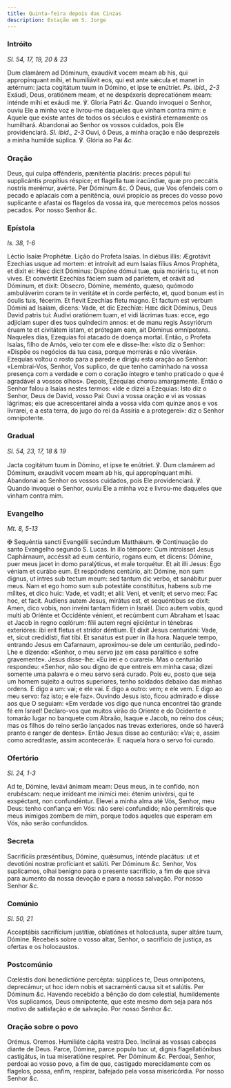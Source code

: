 ```yaml
---
title: Quinta-feira depois das Cinzas
description: Estação em S. Jorge
---
```


### Intróito

_Sl. 54, 17, 19, 20 & 23_

<div class="grid grid-cols-2 gap-5">
  <span class="text-justify">
    Dum clamárem ad Dóminum, exaudívit vocem meam ab his, qui appropínquant
    mihi, et humiliávit eos, qui est ante sǽcula et manet in ætérnum: jacta
    cogitátum tuum in Dómino, et ipse te enútriet. <em>Ps. ibid., 2-3</em>
    Exáudi, Deus, oratiónem meam, et ne despéxeris deprecatiónem meam: inténde mihi
    et exáudi me. ℣. Gloria Patri <em>&c.</em>
  </span>
  <span class="text-justify">
    Quando invoquei o Senhor, ouviu Ele a minha voz e livrou-me daqueles que
    vinham contra mim: e Aquele que existe antes de todos os séculos e existirá
    eternamente os humilhará. Abandonai ao Senhor os vossos cuidados, pois Ele
    providenciará. <em>Sl. ibid., 2-3</em> Ouvi, ó Deus, a minha oração e não
    desprezeis a minha humilde súplica. ℣. Glória ao Pai <em>&c.</em>
  </span>
</div>

### Oração

<div class="grid grid-cols-2 gap-5">
  <span class="text-justify">
    Deus, qui culpa offénderis, pæniténtia placáris: preces pópuli tui
    supplicántis propítius réspice; et flagélla tuæ iracúndiæ, quæ pro peccátis
    nostris merémur, avérte. Per Dóminum <em>&c.</em>
  </span>
  <span class="text-justify">
    Ó Deus, que Vos ofendeis com o pecado e aplacais com a penitência, ouvi
    propício as preces do vosso povo suplicante e afastai os flagelos da vossa
    ira, que merecemos pelos nossos pecados. Por nosso Senhor <em>&c.</em>
  </span>
</div>

### Epístola

_Is. 38, 1-6_

<div class="grid grid-cols-2 gap-5">
  <span class="text-justify">Léctio Isaíæ Prophétæ.</span>
  <span class="text-justify">Lição do Profeta Isaías.</span>
  <span class="text-justify">
    In diébus illis: Ægrotávit Ezechías usque ad mortem: et introívit ad eum
    Isaías fílius Amos Prophéta, et dixit ei: Hæc dicit Dóminus: Dispóne dómui
    tuæ, quia moriéris tu, et non vives. Et convértit Ezechías fáciem suam ad
    paríetem, et orávit ad Dóminum, et dixit: Obsecro, Dómine, meménto, quæso,
    quómodo ambuláverim coram te in veritáte et in corde perfécto, et, quod
    bonum est in óculis tuis, fécerim. Et flevit Ezechías fletu magno. Et factum
    est verbum Dómini ad Isaíam, dicens: Vade, et dic Ezechíæ: Hæc dicit
    Dóminus, Deus David patris tui: Audívi oratiónem tuam, et vidi lácrimas
    tuas: ecce, ego adjíciam super dies tuos quíndecim annos: et de manu regis
    Assyriórum éruam te et civitátem istam, et prótegam eam, ait Dóminus
    omnípotens.
  </span>
  <span class="text-justify">
    Naqueles dias, Ezequias foi atacado de doença mortal. Então, o Profeta
    Isaías, filho de Amós, veio ter com ele e disse-lhe: «Isto diz o Senhor:
    «Dispõe os negócios da tua casa, porque morrerás e não viverás». Ezequias
    voltou o rosto para a parede e dirigiu esta oração ao Senhor: «Lembrai-Vos,
    Senhor, Vos suplico, de que tenho caminhado na vossa presença com a verdade
    e com o coração íntegro e tenho praticado o que é agradável a vossos olhos».
    Depois, Ezequias chorou amargamente. Então o Senhor falou a Isaías nestes
    termos: «Ide e dizei a Ezequias: Isto diz o Senhor, Deus de David, vosso
    Pai: Ouvi a vossa oração e vi as vossas lágrimas; eis que acrescentarei
    ainda a vossa vida com quinze anos e vos livrarei, e a esta terra, do jugo
    do rei da Assíria e a protegerei»: diz o Senhor omnipotente.
  </span>
</div>

### Gradual

_Sl. 54, 23, 17, 18 & 19_

<div class="grid grid-cols-2 gap-5">
  <span class="text-justify">
    Jacta cogitátum tuum in Dómino, et ipse te enútriet. ℣. Dum clamárem ad
    Dóminum, exaudívit vocem meam ab his, qui appropínquant mihi.
  </span>
  <span class="text-justify">
    Abandonai ao Senhor os vossos cuidados, pois Ele providenciará. ℣. Quando
    invoquei o Senhor, ouviu Ele a minha voz e livrou-me daqueles que vinham
    contra mim.
  </span>
</div>

### Evangelho

_Mt. 8, 5-13_

<div class="grid grid-cols-2 gap-5">
  <span class="text-justify">
    <span class="text-red-500">&#10016;</span> Sequéntia sancti Evangélii
    secúndum Matthǽum.
  </span>
  <span class="text-justify">
    <span class="text-red-500">&#10016;</span> Continuação do santo Evangelho
    segundo S. Lucas.
  </span>
  <span class="text-justify">
    In illo témpore: Cum introísset Jesus Caphárnaum, accéssit ad eum centúrio,
    rogans eum, et dicens: Dómine, puer meus jacet in domo paralýticus, et male
    torquétur. Et ait illi Jesus: Ego véniam et curábo eum. Et respóndens
    centúrio, ait: Dómine, non sum dignus, ut intres sub tectum meum: sed tantum
    dic verbo, et sanábitur puer meus. Nam et ego homo sum sub potestáte
    constitútus, habens sub me mílites, et dico huic: Vade, et vadit; et alii:
    Veni, et venit; et servo meo: Fac hoc, et facit. Audiens autem Jesus,
    mirátus est, et sequéntibus se dixit: Amen, dico vobis, non invéni tantam
    fidem in Israël. Dico autem vobis, quod multi ab Oriénte et Occidénte
    vénient, et recúmbent cum Abraham et Isaac et Jacob in regno cœlórum: fílii
    autem regni ejiciéntur in ténebras exterióres: ibi erit fletus et stridor
    déntium. Et dixit Jesus centurióni: Vade, et, sicut credidísti, fiat tibi.
    Et sanátus est puer in illa hora.
  </span>
  <span class="text-justify">
    Naquele tempo, entrando Jesus em Cafarnaum, aproximou-se dele um centurião,
    pedindo-Lhe e dizendo: «Senhor, o meu servo jaz em casa paralítico e sofre
    gravemente». Jesus disse-lhe: «Eu irei e o curarei». Mas o centurião
    respondeu: «Senhor, não sou digno de que entreis em minha casa; dizei
    somente uma palavra e o meu servo será curado. Pois eu, posto que seja um
    homem sujeito a outros superiores, tenho soldados debaixo das minhas ordens.
    E digo a um: vai; e ele vai. E digo a outro: vem; e ele vem. E digo ao meu
    servo: faz isto; e ele faz». Ouvindo Jesus isto, ficou admirado e disse aos
    que O seguiam: «Em verdade vos digo que nunca encontrei tão grande fé em
    Israel! Declaro-vos que muitos virão do Oriente e do Ocidente e tomarão
    lugar no banquete com Abraão, Isaque e Jacob, no reino dos céus; mas os
    filhos do reino serão lançados nas trevas exteriores, onde só haverá pranto
    e ranger de dentes». Então Jesus disse ao centurião: «Vai; e, assim como
    acreditaste, assim acontecerá». E naquela hora o servo foi curado.
  </span>
</div>

### Ofertório

_Sl. 24, 1-3_

<div class="grid grid-cols-2 gap-5">
  <span class="text-justify">
    Ad te, Dómine, levávi ánimam meam: Deus meus, in te confído, non erubéscam:
    neque irrídeant me inimíci mei: étenim univérsi, qui te exspéctant, non
    confundéntur.
  </span>
  <span class="text-justify">
    Elevei a minha alma até Vós, Senhor, meu Deus: tenho confiança em Vós: não
    serei confundido; não permitireis que meus inimigos zombem de mim, porque
    todos aqueles que esperam em Vós, não serão confundidos.
  </span>
</div>

### Secreta

<div class="grid grid-cols-2 gap-5">
  <span class="text-justify">
    Sacrifíciis præséntibus, Dómine, quǽsumus, inténde placátus: ut et devotióni
    nostræ profíciant et salúti. Per Dóminum <em>&c.</em>
  </span>
  <span class="text-justify">
    Senhor, Vos suplicamos, olhai benigno para o presente sacrifício, a fim de
    que sirva para aumento da nossa devoção e para a nossa salvação. Por nosso
    Senhor <em>&c.</em>
  </span>
</div>

### Comúnio

_Sl. 50, 21_

<div class="grid grid-cols-2 gap-5">
  <span class="text-justify">
    Acceptábis sacrifícium justítiæ, oblatiónes et holocáusta, super altáre
    tuum, Dómine.
  </span>
  <span class="text-justify">
    Recebeis sobre o vosso altar, Senhor, o sacrifício de justiça, as ofertas e
    os holocaustos.
  </span>
</div>

### Postcomúnio

<div class="grid grid-cols-2 gap-5">
  <span class="text-justify">
    Cœléstis doni benedictióne percépta: súpplices te, Deus omnípotens,
    deprecámur; ut hoc idem nobis et sacraménti causa sit et salútis. Per
    Dóminum <em>&c.</em>
  </span>
  <span class="text-justify">
    Havendo recebido a bênção do dom celestial, humildemente Vos suplicamos,
    Deus omnipotente, que este mesmo dom seja para nós motivo de satisfação e de
    salvação. Por nosso Senhor <em>&c.</em>
  </span>
</div>

### Oração sobre o povo

<div class="grid grid-cols-2 gap-5">
  <span class="text-red-500 text-center">Orémus.</span>
  <span class="text-red-500 text-center">Oremos.</span>
  <span class="text-justify">Humiliáte cápita vestra Deo.</span>
  <span class="text-justify">Inclinai as vossas cabeças diante de Deus.</span>
  <span class="text-justify">
    Parce, Dómine, parce populo tuo: ut, dignis flagellatiónibus castigátus, in
    tua miseratióne respíret. Per Dóminum <em>&c.</em>
  </span>
  <span class="text-justify">
    Perdoai, Senhor, perdoai ao vosso povo, a fim de que, castigado
    merecidamente com os flagelos, possa, enfim, respirar, bafejado pela vossa
    misericórdia. Por nosso Senhor <em>&c.</em>
  </span>
</div>
